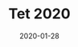 ---
slug: "/2020-Tet-holiday"
cover: "./20200128_225309.jpg"
date: "2020-01-28"
title: "Tet 2020"
areas:
  - The bond that links your true family is not one of blood, but of respect and joy in each other’s life.
---